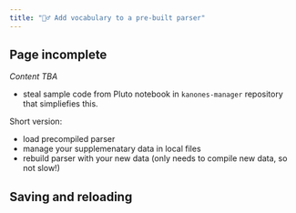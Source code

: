 ```yaml
---
title: "🤷‍♂️ Add vocabulary to a pre-built parser"
---
```


::: {.callout-warning}
## Page incomplete

*Content TBA*
:::


- steal sample code from Pluto notebook in `kanones-manager` repository that simpliefies this.

Short version:

- load precompiled parser
- manage your supplemenatary data in local files
- rebuild parser with your new data (only needs to compile new data, so not slow!)

## Saving and reloading 